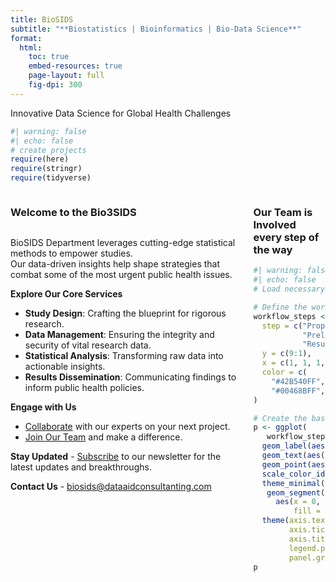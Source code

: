 ```yaml
---
title: BioSIDS
subtitle: "**Biostatistics | Bioinformatics | Bio-Data Science**"
format: 
  html: 
    toc: true
    embed-resources: true
    page-layout: full
    fig-dpi: 300
---
```


Innovative Data Science for Global Health Challenges

```r
#| warning: false
#| echo: false
# create projects
require(here)
require(stringr)
require(tidyverse)
```

:::::: columns
:::: {.column width="70%"}
::: columns
### Welcome to the Bio3SIDS
:::


BioSIDS Department leverages cutting-edge statistical methods to empower studies.\
Our data-driven insights help shape strategies that combat some of the most urgent public health issues.

**Explore Our Core Services**

-   **Study Design**: Crafting the blueprint for rigorous research.
-   **Data Management**: Ensuring the integrity and security of vital research data.
-   **Statistical Analysis**: Transforming raw data into actionable insights.
-   **Results Dissemination**: Communicating findings to inform public health policies.

**Engage with Us**

-   [Collaborate](#) with our experts on your next project.
-   [Join Our Team](#) and make a difference.

**Stay Updated** - [Subscribe](#) to our newsletter for the latest updates and breakthroughs.

**Contact Us** - [biosids@dataaidconsultanting.com](mailto:biosids@dataaidconsultanting.com)
::::

::: {.column width="20%"}
### Our Team is Involved every step of the way {.centering}

```r
#| warning: false
#| echo: false
# Load necessary libraries

# Define the workflow steps and their connections
workflow_steps <- data.frame(
  step = c("Proposal Development", "Study Design", "Data Collection", "Data Management",
           "Preliminary Data Analysis", "Statistical Analysis", "Results Interpretation",
           "Results Dissemination", "Documentation"),
  y = c(9:1),
  x = c(1, 1, 1, 1, 1, 1, 1, 1, 1),
  color = c(
    "#42B540FF", "#0099B4FF", "#E99714FF", "#ED3000FF", '#20854EFF',
    "#00468BFF", "#0072B5FF", "#FDAF91FF", "#BC3C29FF")
)

# Create the base plot
p <- ggplot(
   workflow_steps, aes(x = x, y = y, label = step, fill = color)) +
  geom_label(aes(x=x-1),size = 9,hjust='left',color='white',fontface='bold') +  # Add labels above the points
  geom_text(aes(x=2,y=1,label=''),size = 9,hjust='right',color='white') +  # Add labels above the points
  geom_point(aes(x=x-1), size = 6) +  # Add points with custom colors
  scale_color_identity() +  # Use colors as provided
  theme_minimal() +
   geom_segment(
     aes(x = 0, y = 1, xend = 0, yend = max(workflow_steps$y),
         fill = I(color)), size = 1.5)+
  theme(axis.text = element_blank(),
        axis.ticks = element_blank(),
        axis.title = element_blank(),
        legend.position = "none",  # Hide legend
        panel.grid = element_blank())  # Remove grid
p

```
:::
::::::